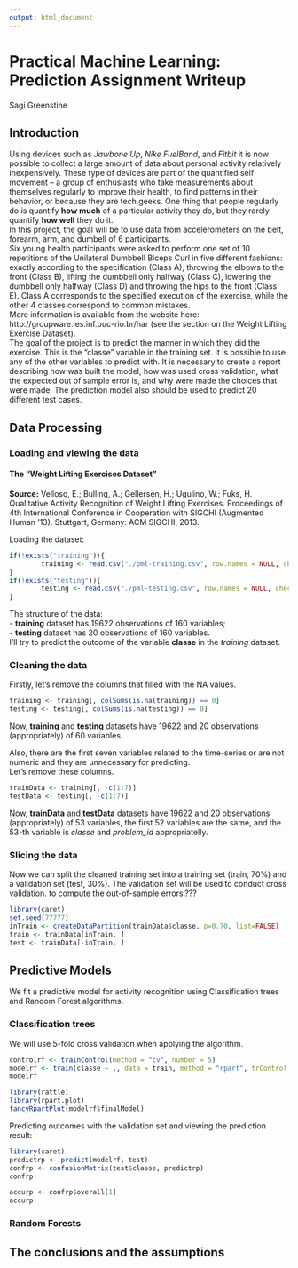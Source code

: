 ```yaml
---
output: html_document
---
```


# Practical Machine Learning: Prediction Assignment Writeup

Sagi Greenstine

## Introduction

Using devices such as *Jawbone Up*, *Nike FuelBand*, and *Fitbit* it is now possible to collect a large amount of data about personal activity relatively inexpensively. These type of devices are part of the quantified self movement – a group of enthusiasts who take measurements about themselves regularly to improve their health, to find patterns in their behavior, or because they are tech geeks. One thing that people regularly do is quantify **how much** of a particular activity they do, but they rarely quantify **how well** they do it.  
In this project, the goal will be to use data from accelerometers on the belt, forearm, arm, and dumbell of 6 participants.  
Six young health participants were asked to perform one set of 10 repetitions of the Unilateral Dumbbell Biceps Curl in five different fashions: exactly according to the specification (Class A), throwing the elbows to the front (Class B), lifting the dumbbell only halfway (Class C), lowering the dumbbell only halfway (Class D) and throwing the hips to the front (Class E). Class A corresponds to the specified execution of the exercise, while the other 4 classes correspond to common mistakes.  
More information is available from the website here: http://groupware.les.inf.puc-rio.br/har (see the section on the Weight Lifting Exercise Dataset).  
The goal of the project is to predict the manner in which they did the exercise. This is the "classe" variable in the training set. It is possible to use any of the other variables to predict with. It is necessary to create a report describing how was built the model, how was used cross validation, what the expected out of sample error is, and why were made the choices that were made. The prediction model also should be used to predict 20 different test cases.

## Data Processing

### Loading and viewing the data

#### The "Weight Lifting Exercises Dataset"

**Source:** Velloso, E.; Bulling, A.; Gellersen, H.; Ugulino, W.; Fuks, H. Qualitative Activity Recognition of Weight Lifting Exercises. Proceedings of 4th International Conference in Cooperation with SIGCHI (Augmented Human '13). Stuttgart, Germany: ACM SIGCHI, 2013.

Loading the dataset:

```r
if(!exists("training")){
        training <- read.csv("./pml-training.csv", row.names = NULL, check.names=F, stringsAsFactors=F, header=T, sep=',', comment.char="", quote='\"', na.strings = c("NA", ""))
}
if(!exists("testing")){
        testing <- read.csv("./pml-testing.csv", row.names = NULL, check.names=F, stringsAsFactors=F, header=T, sep=',', comment.char="", quote='\"', na.strings = c("NA", ""))
}
```

The structure of the data:  
- **training** dataset has 19622 observations of  160 variables;  
- **testing** dataset  has 20 observations of  160 variables.  
I'll try to predict the outcome of the variable **classe** in the *training* dataset.

### Cleaning the data
Firstly, let's remove the columns that filled with the NA values.
```r
training <- training[, colSums(is.na(training)) == 0]
testing <- testing[, colSums(is.na(testing)) == 0]
```
Now, **training** and **testing** datasets have 19622 and 20 observations (appropriately) of 60 variables.

Also, there are the first seven variables related to the time-series or are not numeric and they are unnecessary for predicting.  
Let's remove these columns.
```r
trainData <- training[, -c(1:7)]
testData <- testing[, -c(1:7)]
```
Now, **trainData** and **testData** datasets have 19622 and 20 observations (appropriately) of 53 variables, the first 52 variables are the same, and the 53-th variable is *classe* and *problem_id* appropriatelly.

### Slicing the data
Now we can split the cleaned training set into a training set (train, 70%) and a validation set (test, 30%). The validation set will be used to conduct cross validation. to compute the out-of-sample errors.??? 
```r
library(caret)
set.seed(77777)
inTrain <- createDataPartition(trainData$classe, p=0.70, list=FALSE)
train <- trainData[inTrain, ]
test <- trainData[-inTrain, ]
```

## Predictive Models

We fit a predictive model for activity recognition using Classification trees and Random Forest algorithms.  

### Classification trees

We will use 5-fold cross validation when applying the algorithm.

```r
controlrf <- trainControl(method = "cv", number = 5)
modelrf <- train(classe ~ ., data = train, method = "rpart", trControl = controlrf)
modelrf
```

```r
library(rattle)
library(rpart.plot)
fancyRpartPlot(modelrf$finalModel)
```

Predicting outcomes with the validation set and viewing the prediction result:

```r
library(caret)
predictrp <- predict(modelrf, test)
confrp <- confusionMatrix(test$classe, predictrp)
confrp
```

```r
accurp <- confrp$overall[1]
accurp
```

### Random Forests


## The conclusions and the assumptions 


